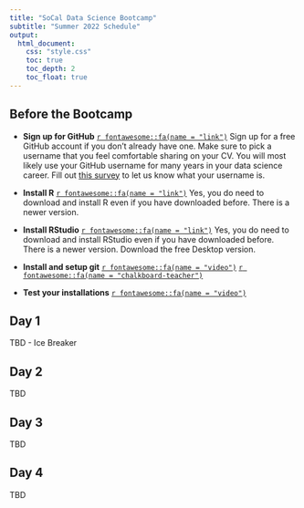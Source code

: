 ```yaml
---
title: "SoCal Data Science Bootcamp"
subtitle: "Summer 2022 Schedule"
output: 
  html_document:
    css: "style.css"
    toc: true
    toc_depth: 2
    toc_float: true
---
```



## Before the Bootcamp

- **Sign up for GitHub** [`r fontawesome::fa(name = "link")`](https://github.com) Sign up for a free GitHub account if you don't already have one. Make sure to pick a username that you feel comfortable sharing on your CV. You will most likely use your GitHub username for many years in your data science career. Fill out [this survey](https://forms.gle/SnXs9u6coACkdDGEA) to let us know what your username is. 

- **Install R** [`r fontawesome::fa(name = "link")`](https://mirror.las.iastate.edu/CRAN/) Yes, you do need to download and install R even if you have downloaded before. There is a newer version.

- **Install RStudio** [`r fontawesome::fa(name = "link")`](https://www.rstudio.com/products/rstudio/download/) Yes, you do need to download and install RStudio even if you have downloaded before. There is a newer version. Download the free Desktop version.


- **Install and setup git** [`r fontawesome::fa(name = "video")`](https://uci.yuja.com/V/Video?v=3637094&node=12339053&a=1176648183&autoplay=1) [`r fontawesome::fa(name = "chalkboard-teacher")`](https://www.introdata.science/slides/week00/00a-git-github-install.html#1)

- **Test your installations**  [`r fontawesome::fa(name = "video")`](https://uci.yuja.com/V/Video?v=4810457&node=15922642&a=1712193560&autoplay=1)


## Day 1

TBD - Ice Breaker

## Day 2

TBD

## Day 3

TBD

## Day 4

TBD